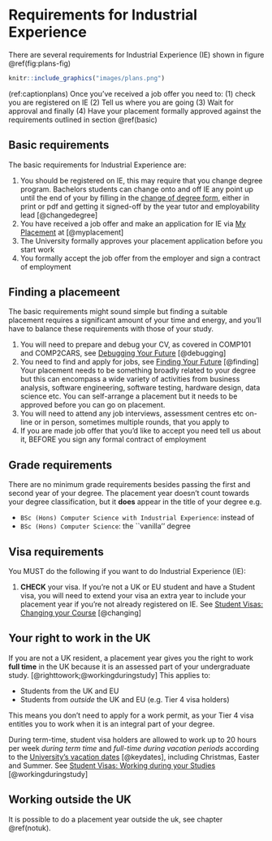 # Requirements for Industrial Experience {#requirements}

There are several requirements for Industrial Experience (IE) shown in figure \@ref(fig:plans-fig)

```r
knitr::include_graphics("images/plans.png")
```
(ref:captionplans) Once you've received a job offer you need to: (1) check you are registered on IE (2) Tell us where you are going (3) Wait for approval and finally (4) Have your placement formally approved against the requirements outlined in section \@ref(basic)


## Basic requirements {#basic}

The basic requirements for Industrial Experience are:

1. You should be registered on IE, this may require that you change degree program. Bachelors students can change onto and off IE any point up until the end of your by filling in the [change of degree form](https://studentnet.cs.manchester.ac.uk/ugt/changedegree.php), either in print or pdf and getting it signed-off by the year tutor and employability lead [@changedegree]
1. You have received a job offer and make an application for IE via [My Placement](https://studentmobility.manchester.ac.uk)  at [@myplacement]
1. The University formally approves your placement application before you start work 
1. You formally accept the job offer from the employer and sign a contract of employment


## Finding a placemeent {#finding}

The basic requirements might sound simple but finding a suitable placement requires a significant amount of your time and energy, and you'll have to balance these requirements with those of your study.

1. You will need to prepare and debug your CV, as covered in COMP101 and COMP2CARS, see [Debugging Your Future](https://www.cdyf.me/debugging) [@debugging]
1. You need to find and apply for jobs, see [Finding Your Future](https://www.cdyf.me/finding) [@finding] Your placement needs to be something broadly related to your degree but this can encompass a wide variety of activities from business analysis, software engineering, software testing, hardware design, data science etc. You can self-arrange a placement but it needs to be approved before you can go on placement.
1. You will need to attend any job interviews, assessment centres etc on-line or in person, sometimes multiple rounds, that you apply to
1. If you are made job offer that you'd like to accept you need tell us about it, BEFORE you sign any formal contract of employment 

## Grade requirements 
There are no minimum grade requirements besides passing the first and second year of your degree. The placement year doesn’t count towards your degree classification, but it **does** appear in the title of your degree e.g.

* `BSc (Hons) Computer Science with Industrial Experience`: instead of
* `BSc (Hons) Computer Science`: the ``vanilla'' degree

## Visa requirements 

You MUST do the following if you want to do Industrial Experience (IE):

1. **CHECK** your visa. If you’re not a UK or EU student and have a Student visa, you will need to extend your visa an extra year to include your placement year if you’re not already registered on IE. See [Student Visas: Changing your Course](documents.manchester.ac.uk/display.aspx?DocID=37044)  [@changing]


## Your right to work in the UK {#uk}
If you are not a UK resident, a placement year gives you the right to work **full time** in the UK because it is an assessed part of your undergraduate study. [@righttowork;@workingduringstudy] This applies to: 

* Students from the UK and EU
* Students from *outside* the UK and EU (e.g. Tier 4 visa holders)

This means you don’t need to apply for a work permit, as your Tier 4 visa entitles you to work when it is an integral part of your degree.

During term-time, student visa holders are allowed to work up to 20 hours per week *during term time* and *full-time during vacation periods* according to the [University’s vacation dates](https://www.manchester.ac.uk/discover/key-dates) [@keydates], including Christmas, Easter and Summer. See [Student Visas: Working during your Studies](https://www.studentsupport.manchester.ac.uk/immigration-and-visas/working/working-during-your-studies/) [@workingduringstudy]



## Working outside the UK

It is possible to do a placement year outside the uk, see chapter \@ref(notuk).


